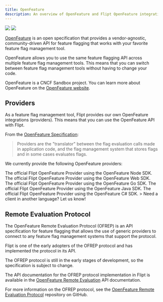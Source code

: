 ```yaml
---
title: OpenFeature
description: An overview of OpenFeature and Flipt OpenFeature integrations.
---
```


<Frame>
  <img
    noZoom
    className="block h-32 dark:hidden"
    src="/images/integration/openfeature-dark.svg"
  />
  <img
    noZoom
    className="hidden h-32 dark:block"
    src="/images/integration/openfeature-light.svg"
  />
</Frame>

[OpenFeature](https://openfeature.dev/) is an open specification that provides a vendor-agnostic, community-driven API for feature flagging that works with your favorite feature flag management tool.

OpenFeature allows you to use the same feature flagging API across multiple feature flag management tools. This means that you can switch between feature flag management tools without having to change your code.

OpenFeature is a CNCF Sandbox project. You can learn more about OpenFeature on the [OpenFeature website](https://openfeature.dev/).

## Providers

As a feature flag management tool, Flipt provides our own OpenFeature integrations (providers). This means that you can use the OpenFeature API with Flipt.

From the [OpenFeature Specification](https://docs.openfeature.dev/docs/specification/sections/providers):

> Providers are the "translator" between the flag evaluation calls made in application code, and the flag management system that stores flags and in some cases evaluates flags.

We currently provide the following OpenFeature providers:

<CardGroup cols={2}>
  <Card
    title="Node"
    href="https://github.com/open-feature/js-sdk-contrib/tree/main/libs/providers/flipt"
    icon="node"
    color="#68a063"
  >
    The official Flipt OpenFeature Provider using the OpenFeature Node SDK.
  </Card>
  <Card
    title="Browser"
    href="https://github.com/open-feature/js-sdk-contrib/tree/main/libs/providers/flipt-web"
    icon="js"
    color="#f7e018"
  >
    The official Flipt OpenFeature Provider using the OpenFeature Web SDK.
  </Card>
  <Card
    href="https://github.com/open-feature/go-sdk-contrib/tree/main/providers/flipt"
    title="Go"
    icon="golang"
    color="#00add8"
  >
    The official Flipt OpenFeature Provider using the OpenFeature Go SDK.
  </Card>
  <Card
    href="https://github.com/open-feature/java-sdk-contrib/tree/main/providers/flipt"
    title="Java"
    icon="java"
    color="#e41f23"
  >
    The official Flipt OpenFeature Provider using the OpenFeature Java SDK.
  </Card>
  <Card
    href="https://github.com/open-feature/dotnet-sdk-contrib/tree/main/src/OpenFeature.Contrib.Providers.Flipt"
    title="C#"
    icon="microsoft"
    color="#4c8abe"
  >
    The official Flipt OpenFeature Provider using the OpenFeature C# SDK.
  </Card>
  <Card
    href="https://github.com/flipt-io/flipt/discussions/2208"
    title="Request a Client"
    icon="github"
    color="#000000"
  >
    > Need a client in another language? Let us know!
  </Card>
</CardGroup>

## Remote Evaluation Protocol

The OpenFeature Remote Evaluation Protocol (OFREP) is an API specification for feature flagging that allows the use of generic providers to connect to any feature flag management systems that support the protocol.

Flipt is one of the early adopters of the OFREP protocol and has implemented the protocol in its API.

The OFREP protocol is still in the early stages of development, so the specification is subject to change.

The API documentation for the OFREP protocol implementation in Flipt is available in the [OpenFeature Remote Evaluation](/reference/openfeature/overview) API documentation.

For more information on the OFREP protocol, see the [OpenFeature Remote Evaluation Protocol](https://github.com/open-feature/protocol) repository on GitHub.
